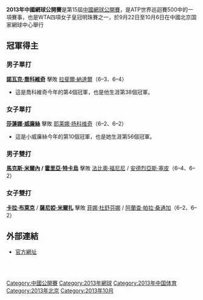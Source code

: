 {{NoteTA|G1=Tennis}}
{{TennisEventInfo|2013|中国网球公开赛|
| date=9月22日 – 10月6日
| edition=第15届
| champms={{flagicon|SRB}} [[諾瓦克·喬科維奇|諾瓦克·喬科維奇]]
| champws={{flagicon|USA}} [[莎蓮娜·威廉絲|莎蓮娜·威廉絲]]
| champmd={{flagicon|BLR}}  [[馬克斯·米爾內|馬克斯·米爾內]] / {{flagicon|ROM}} [[霍里亞·特卡烏|霍里亞·特卡烏]]
| champwd={{flagicon|ZIM}} [[卡拉·布萊克|卡拉·布萊克]] / {{flagicon|IND}} [[薩尼婭·米爾扎|薩尼婭·米爾扎]]
}}
'''2013年中國網球公開賽'''是第15屆[[中國網球公開賽|中國網球公開賽]]，是ATP世界巡迴賽500中的一項賽事，也是WTA四項女子皇冠明珠賽之一，於9月22日至10月6日在中國北京国家網球中心舉行

==冠軍得主==

===男子單打===
{{main|2013年中國網球公開賽男子單打比賽}}
{{flagicon|SRB}} '''[[諾瓦克·喬科維奇|諾瓦克·喬科維奇]]''' 擊敗 {{flagicon|ESP}}  [[拉斐爾·納達爾|拉斐爾·納達爾]]（6–3、6–4）
* 這是喬科維奇今年的第4個冠軍，也是他生涯第38個冠軍。

===女子單打===
{{main|2013年中國網球公開賽女子單打比賽}}
{{flagicon|USA}} '''[[莎蓮娜·威廉絲|莎蓮娜·威廉絲]]''' 擊敗 {{flagicon|RUS}} [[耶莱娜·扬科维奇|耶莱娜·扬科维奇]]（6–2、6–2）
* 這是小威廉絲今年的第10個冠軍，也是她生涯第56個冠軍。

===男子雙打===
{{main|2013年中國網球公開賽男子雙打比賽}}
{{flagicon|BLR}} '''[[馬克斯·米爾內|馬克斯·米爾內]] / {{flagicon|ROM}} [[霍里亞·特卡烏|霍里亞·特卡烏]]'''  擊敗 {{flagicon|ITA}} [[法比奧·福尼尼|法比奧·福尼尼]] / {{flagicon|ITA}} [[安德烈亞斯·塞皮|安德烈亞斯·塞皮]]（6–4、6–2）

===女子雙打===
{{main|2013年中國網球公開賽女子雙打比賽}}
{{flagicon|ZIM}} '''[[卡拉·布萊克|卡拉·布萊克]]''' / {{flagicon|IND}} '''[[薩尼婭·米爾扎|薩尼婭·米爾扎]]''' 擊敗 {{flagicon|RUS}} [[菲娜·杜舒芬娜|菲娜·杜舒芬娜]] / {{flagicon|ESP}} [[阿蘭查·帕拉·桑通加|阿蘭查·帕拉·桑通加]]（6–2、6–2）

==外部連結==
*[http://www.chinaopen.com.cn/ 官方網址]{{Wayback|url=http://www.chinaopen.com.cn/ |date=20110101130138 }}
<br />
{{中網列表}}
<br />

[[Category:中國公開賽|Category:中國公開賽]]
[[Category:2013年網球|Category:2013年網球]]
[[Category:2013年中国体育|Category:2013年中国体育]]
[[Category:2013年北京|Category:2013年北京]]
[[Category:2013年10月|Category:2013年10月]]